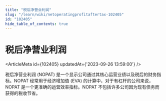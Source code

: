 ```yaml
---
title: "税后净营业利润"
slug: "/learn/wiki/netoperatingprofitaftertax-102405"
id: "102405"
hide_table_of_contents: true
---
```



# 税后净营业利润

<ArticleMeta id={102405} updatedAt={'2023-09-26 13:59:00'} />
<div className='border-solid border-b border-t-0 my-4 border-[var(--ifm-color-gray-300)]' />

税后净营业利润 (NOPAT) 是一个显示公司通过其核心运营业绩以及税后的财务指标。NOPAT 经常用于经济增加值 (EVA) 的计算中，对于有杠杆的公司来说，NOPAT 是一个更准确的运营效率指标。NOPAT 不包括许多公司因为现有债务而获得的税收节省。

